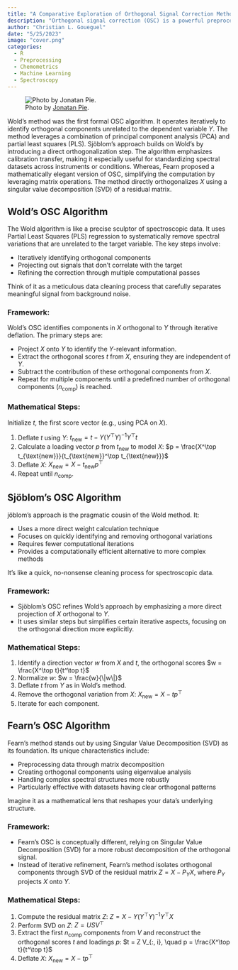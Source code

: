 ```yaml
---
title: "A Comparative Exploration of Orthogonal Signal Correction Methods"
description: "Orthogonal signal correction (OSC) is a powerful preprocessing technique frequently used to remove variation in spectral data that is orthogonal to the property of interest. Over the years, several implementations of OSC have emerged, with the most notable being those by Wold et al., Sjöblom et al., and Fearn. This post compares these three methods, exploring their algorithmic approaches and practical implications."
author: "Christian L. Goueguel"
date: "5/25/2023"
image: "cover.png"
categories:
  - R
  - Preprocessing
  - Chemometrics
  - Machine Learning
  - Spectroscopy
---
```


::: justified
![Photo by [Jonatan Pie](https://unsplash.com/photos/a-body-of-water-surrounded-by-mountains-and-clouds-_b2hvhIXGI8?utm_content=creditShareLink&utm_medium=referral&utm_source=unsplash).](cover.png){fig-align="center"}

Wold's method was the first formal OSC algorithm. It operates iteratively to identify orthogonal components unrelated to the dependent variable $Y$. The method leverages a combination of principal component analysis (PCA) and partial least squares (PLS). Sjöblom's approach builds on Wold's by introducing a direct orthogonalization step. The algorithm emphasizes calibration transfer, making it especially useful for standardizing spectral datasets across instruments or conditions. Whereas, Fearn proposed a mathematically elegant version of OSC, simplifying the computation by leveraging matrix operations. The method directly orthogonalizes $X$ using a singular value decomposition (SVD) of a residual matrix.

## Wold's OSC Algorithm

The Wold algorithm is like a precise sculptor of spectroscopic data. It uses Partial Least Squares (PLS) regression to systematically remove spectral variations that are unrelated to the target variable. The key steps involve:

-   Iteratively identifying orthogonal components
-   Projecting out signals that don't correlate with the target
-   Refining the correction through multiple computational passes

Think of it as a meticulous data cleaning process that carefully separates meaningful signal from background noise.

### Framework:

Wold's OSC identifies components in $X$ orthogonal to $Y$ through iterative deflation. The primary steps are:

-   Project $X$ onto $Y$ to identify the $Y$-relevant information.
-   Extract the orthogonal scores $t$ from $X$, ensuring they are independent of $Y$.
-   Subtract the contribution of these orthogonal components from $X$.
-   Repeat for multiple components until a predefined number of orthogonal components ($n_{\text{comp}}$) is reached.

### Mathematical Steps:

Initialize $t$, the first score vector (e.g., using PCA on $X$).

1.  Deflate $t$ using $Y$: $t_{\text{new}} = t - Y(Y^\top Y)^{-1}Y^\top t$
2.  Calculate a loading vector $p$ from $t_{\text{new}}$ to model $X$: $p = \frac{X^\top t_{\text{new}}}{t_{\text{new}}^\top t_{\text{new}}}$
3.  Deflate $X$: $X_{\text{new}} = X - t_{\text{new}} p^\top$
4.  Repeat until $n_{\text{comp}}$.

## Sjöblom's OSC Algorithm

jöblom's approach is the pragmatic cousin of the Wold method. It:

-   Uses a more direct weight calculation technique
-   Focuses on quickly identifying and removing orthogonal variations
-   Requires fewer computational iterations
-   Provides a computationally efficient alternative to more complex methods

It's like a quick, no-nonsense cleaning process for spectroscopic data.

### Framework:

-   Sjöblom's OSC refines Wold's approach by emphasizing a more direct projection of $X$ orthogonal to $Y$.
-   It uses similar steps but simplifies certain iterative aspects, focusing on the orthogonal direction more explicitly.

### Mathematical Steps:

1.  Identify a direction vector $w$ from $X$ and $t$, the orthogonal scores $w = \frac{X^\top t}{t^\top t}$​
2.  Normalize $w$: $w = \frac{w}{\|w\|}$​
3.  Deflate $t$ from $Y$ as in Wold's method.
4.  Remove the orthogonal variation from $X$: $X_{\text{new}} = X - t p^\top$
5.  Iterate for each component.

## Fearn's OSC Algorithm

Fearn's method stands out by using Singular Value Decomposition (SVD) as its foundation. Its unique characteristics include:

-   Preprocessing data through matrix decomposition
-   Creating orthogonal components using eigenvalue analysis
-   Handling complex spectral structures more robustly
-   Particularly effective with datasets having clear orthogonal patterns

Imagine it as a mathematical lens that reshapes your data's underlying structure.

### Framework:

-   Fearn’s OSC is conceptually different, relying on Singular Value Decomposition (SVD) for a more robust decomposition of the orthogonal signal.
-   Instead of iterative refinement, Fearn's method isolates orthogonal components through SVD of the residual matrix $Z = X - P_Y X$, where $P_Y$ projects $X$ onto $Y$.

### Mathematical Steps:

1.  Compute the residual matrix $Z$: $Z = X - Y (Y^\top Y)^{-1} Y^\top X$
2.  Perform SVD on $Z$: $Z = U S V^\top$
3.  Extract the first $n_{\text{comp}}$ components from $V$ and reconstruct the orthogonal scores $t$ and loadings $p$: $t = Z V_{:, i}, \quad p = \frac{X^\top t}{t^\top t}$
4.  Deflate $X$: $X_{\text{new}} = X - t p^\top$
:::
